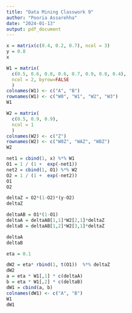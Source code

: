 ```yaml
---
title: "Data Mining Classwork 9"
author: "Pooria Assarehha"
date: "2024-01-13"
output: pdf_document
---
```


```r
x = matrix(c(0.4, 0.2, 0.7), ncol = 3)
y = 0.8
x
```

```r
W1 = matrix(
  c(0.5, 0.6, 0.8, 0.6, 0.7, 0.9, 0.8, 0.4),
  ncol = 2, byrow=FALSE
  )
colnames(W1) <- c("A", "B")
rownames(W1) <- c("W0", "W1", "W2", "W3")
W1
```

```r
W2 = matrix(
  c(0.5, 0.9, 0.9),
  ncol = 1
  )
colnames(W2) <- c("Z")
rownames(W2) <- c("W0Z", "WAZ", "WBZ")
W2
```

```r
net1 = cbind(1, x) %*% W1 
O1 = 1 / (1 +  exp(-net1))
net2 = cbind(1, O1) %*% W2 
O2 = 1 / (1 +  exp(-net2))
O1
O2
```

```r
deltaZ = O2*(1-O2)*(y-O2)
deltaZ

deltaAB = O1*(1-O1)
deltaA = deltaAB[1,1]*W2[2,1]*deltaZ
deltaB = deltaAB[1,2]*W2[3,1]*deltaZ

deltaA
deltaB

```

```r
eta = 0.1

dW2 = eta* rbind(1, t(O1))  %*% deltaZ
dW2
a = eta * W1[,1] * c(deltaA)
b = eta * W1[,2] * c(deltaB)
dW1 = cbind(a, b)
colnames(dW1) <- c("A", "B")
W1
dW1
```
